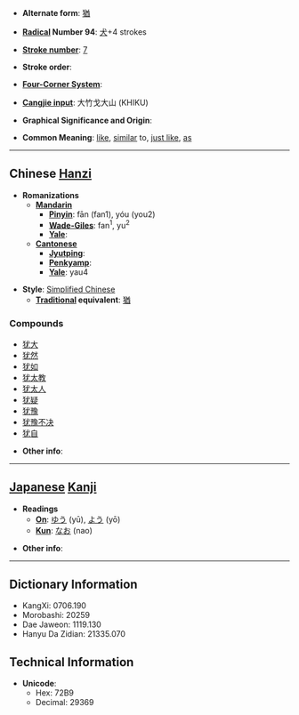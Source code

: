 * '''Alternate form''': [[猶]]

* '''[[Wiktionary:Chinese radical index| Radical]] Number 94''': [[Wiktionary:Chinese radical index 犬|犬]]+4 strokes

* '''[[Wiktionary:Chinese total strokes index|Stroke number]]''': [[Wiktionary:Chinese total strokes index 7|7]]

* '''Stroke order''': 

* '''[[Wiktionary:Chinese four corner index|Four-Corner System]]''': 

* '''[[Wiktionary:Chinese Cangjie index|Cangjie input]]''': 大竹戈大山 (KHIKU)

* '''Graphical Significance and Origin''': 

* '''Common Meaning''': [[like]], [[similar]] to, [[just like]], [[as]]

----

== Chinese [[Hanzi]] ==

* '''Romanizations'''
** '''[[Mandarin]]'''
*** '''[[Pinyin]]''': fān (fan1), yóu (you2)
*** '''[[Wade-Giles]]''': fan<sup>1</sup>, yu<sup>2</sup>
*** '''[[Yale]]''': 
** '''[[Cantonese]]'''
*** '''[[Jyutping]]''':
*** '''[[Penkyamp]]''': 
*** '''[[Yale]]''': yau4

* '''Style''': [[Simplified Chinese]] 
** '''[[Traditional Chinese|Traditional]] equivalent''': [[猶]]

===Compounds===
*[[犹大]]
*[[犹然]]
*[[犹如]]
*[[犹太教]]
*[[犹太人]]
*[[犹疑]]
*[[犹豫]]
*[[犹豫不决]]
*[[犹自]]

* '''Other info''': 

----

== [[Japanese]] [[Kanji]] ==

* '''Readings'''
** '''[[On]]''': [[ゆう]] (yū), [[よう]] (yō)
** '''[[Kun]]''': [[なお]] (nao)

* '''Other info''':  

----

== Dictionary Information ==

* KangXi: 0706.190
* Morobashi: 20259
* Dae Jaweon: 1119.130
* Hanyu Da Zidian: 21335.070

== Technical Information ==

* '''Unicode''':
** Hex: 72B9
** Decimal: 29369